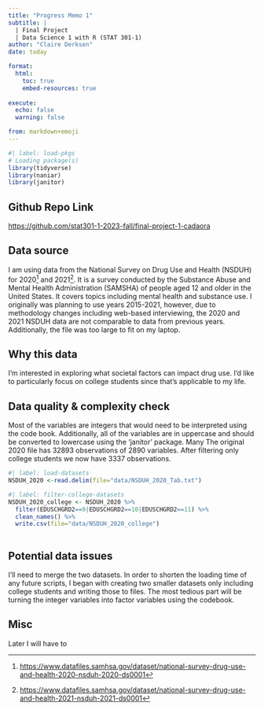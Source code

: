 ```yaml
---
title: "Progress Memo 1"
subtitle: |
  | Final Project 
  | Data Science 1 with R (STAT 301-1)
author: "Claire Derksen"
date: today

format:
  html:
    toc: true
    embed-resources: true
    
execute:
  echo: false
  warning: false

from: markdown+emoji 
---
```


```r
#| label: load-pkgs
# Loading package(s)
library(tidyverse)
library(naniar)
library(janitor)
```



::: {.callout-tip icon=false}

## Github Repo Link

[https://github.com/stat301-1-2023-fall/final-project-1-cadaora](https://github.com/stat301-1-2023-fall/final-project-1-cadaora)

:::


## Data source

I am using data from the National Survey on Drug Use and Health (NSDUH) for 2020^[[https://www.datafiles.samhsa.gov/dataset/national-survey-drug-use-and-health-2020-nsduh-2020-ds0001](https://www.datafiles.samhsa.gov/dataset/national-survey-drug-use-and-health-2020-nsduh-2020-ds0001)] and 2021^[[https://www.datafiles.samhsa.gov/dataset/national-survey-drug-use-and-health-2021-nsduh-2021-ds0001](https://www.datafiles.samhsa.gov/dataset/national-survey-drug-use-and-health-2021-nsduh-2021-ds0001)]. It is a survey conducted by the Substance Abuse and Mental Health Administration (SAMSHA) of people aged 12 and older in the United States. It covers topics including mental health and substance use. I originally was planning to use years 2015-2021, however, due to methodology changes including web-based interviewing, the 2020 and 2021 NSDUH data are not comparable to data from previous years. Additionally, the file was too large to fit on my laptop. 

## Why this data

I'm interested in exploring what societal factors can impact drug use. I'd like to particularly focus on college students since that's applicable to my life.

## Data quality & complexity check
Most of the variables are integers that would need to be interpreted using the code book. Additionally, all of the variables are in uppercase and should be converted to lowercase using the 'janitor' package. Many The original 2020 file has 32893 observations of 2890 variables. After filtering only college students we now have 3337 observations.
```r
#| label: load-datasets
NSDUH_2020 <-read.delim(file="data/NSDUH_2020_Tab.txt")
```

```r
#| label: filter-college-datasets
NSDUH_2020_college <- NSDUH_2020 %>%
  filter(EDUSCHGRD2==9|EDUSCHGRD2==10|EDUSCHGRD2==11) %>%
  clean_names() %>%
  write.csv(file="data/NSDUH_2020_college")
  
```


## Potential data issues
I'll need to merge the two datasets. In order to shorten the loading time of any future scripts, I began with creating two smaller datasets only including college students and writing those to files. The most tedious part will be turning the integer variables into factor variables using the codebook.


## Misc

 Later I will have to 
